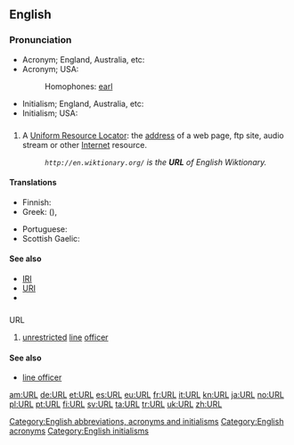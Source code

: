 ==English==

===Pronunciation===
* Acronym; England, Australia, etc: {{IPA|/ɜːl/}}
* Acronym; USA: {{IPA|/ɝl/}}
*: {{rhymes|ɜː(r)l}}
*: Homophones: [[earl]]
* Initialism; England, Australia, etc: {{IPA|/ˈjuːˌɑːˌrɛl/}}
* Initialism; USA: {{IPA|/ˈjuːˌɑːrˌɛl/}}

==={{initialism}}===
{{en-noun}}

# A [[Uniform Resource Locator]]: the [[address]] of a web page, ftp site, audio stream or other [[Internet]] resource.
#: ''<code><nowiki>http://en.wiktionary.org/</nowiki></code> is the '''URL''' of English Wiktionary.''

====Translations====
{{trans-top|URL}}
* Finnish: {{t-|fi|web-osoite}}
* Greek: {{t|el|ΟΕΠ|tr=OEP|sc=Grek}} ({{t|el|ομοιόμορφος εντοπιστής πόρων|tr=omoiómorfos entopistís póron|sc=Grek}}), {{t|el|ιστοδιεύθυνση|f|tr=istodiéfthynsi|sc=Grek}}
{{trans-mid}}
* Portuguese: {{t|pt|endereço}}
* Scottish Gaelic: {{t-|gd|seòladh-lìn|m|xs=Scottish Gaelic}}
{{trans-bottom}}

====See also====
* [[IRI]]
* [[URI]]
* {{pedialite}}

==={{abbreviation}}===
; URL

# {{US|military|nautical}} [[unrestricted]] [[line]] [[officer]]

====See also====
* [[line officer]]

[[Category:English abbreviations, acronyms and initialisms]]
[[Category:English acronyms]]
[[Category:English initialisms]]

[[am:URL]]
[[de:URL]]
[[et:URL]]
[[es:URL]]
[[eu:URL]]
[[fr:URL]]
[[it:URL]]
[[kn:URL]]
[[ja:URL]]
[[no:URL]]
[[pl:URL]]
[[pt:URL]]
[[fi:URL]]
[[sv:URL]]
[[ta:URL]]
[[tr:URL]]
[[uk:URL]]
[[zh:URL]]